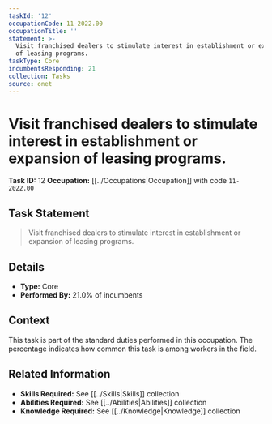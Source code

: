 ```yaml
---
taskId: '12'
occupationCode: 11-2022.00
occupationTitle: ''
statement: >-
  Visit franchised dealers to stimulate interest in establishment or expansion
  of leasing programs.
taskType: Core
incumbentsResponding: 21
collection: Tasks
source: onet
---
```

# Visit franchised dealers to stimulate interest in establishment or expansion of leasing programs.

**Task ID:** 12
**Occupation:** [[../Occupations|Occupation]] with code `11-2022.00`

## Task Statement

> Visit franchised dealers to stimulate interest in establishment or expansion of leasing programs.

## Details

- **Type:** Core
- **Performed By:** 21.0% of incumbents

## Context

This task is part of the standard duties performed in this occupation. The percentage indicates how common this task is among workers in the field.

## Related Information

- **Skills Required:** See [[../Skills|Skills]] collection
- **Abilities Required:** See [[../Abilities|Abilities]] collection
- **Knowledge Required:** See [[../Knowledge|Knowledge]] collection
